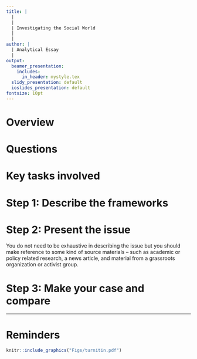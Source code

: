 ```yaml
---
title: |
  |
  |
  | Investigating the Social World
  |
  |
author: |
  | Analytical Essay
  |
output:
  beamer_presentation:
    includes:
      in_header: mystyle.tex
  slidy_presentation: default
  ioslides_presentation: default
fontsize: 10pt
---
```


# Overview

\begin{itemize}
  \item You will write an essay of 2,500 words in length
  \vspace{0.2cm}
  \item The key idea is to choose \textbf{TWO} frameworks introduced after Reading Week to analyze an issue or problem of your choice
  \vspace{0.2cm}
  \item You are free to carry out any necessary outside/additional research; cite references properly (e.g., APA or MLA)
  \vspace{0.2cm}
  \item You can come to my office hours to discuss your preliminary responses with me; the goal is not to give you a mark before the deadline but to clear any confusion
\end{itemize}

# Questions

\begin{itemize}
\small
  \item \textbf{Choose two of the investigative frameworks introduced in the module and describe how they could be applied to an issue or problem of your choosing}
  \vspace{0.1cm}
  \begin{itemize}
    \item Rational choice 
    \item Psychosocial framings
    \item Decolonizing social research
    \item Intersectional sensibilities
    \item Lived experience
  \end{itemize}
  \vspace{0.4cm}
  \item \textbf{Discuss which of the two frameworks you choose is more compelling}
\end{itemize}

# Key tasks involved

\begin{itemize}
  \item Describe the frameworks and present the issue at stake
  \vspace{0.5cm}
  \item Make a case for how each of these two frameworks could offer insight to the issue
  \vspace{0.5cm}
  \item Explain which of the two frameworks is more compelling
\end{itemize}

# Step 1: Describe the frameworks

\begin{itemize}
  \item Use a reading or two to explain how you define/understand these frameworks, focusing on the aspects of it that are most relevant to you
  \vspace{0.4cm}
  \item Choose two frameworks only; in your dissertation, you might use more -- but here you do not have the space
\end{itemize}  

# Step 2: Present the issue

You do not need to be exhaustive in describing the issue but you should make reference to some kind of source materials -- such as academic or policy related research, a news article, and material from a grassroots organization or activist group.

# Step 3: Make your case and compare

\begin{itemize}
\small
  \item Make a case for how these frameworks could offer insight to the issue -- What questions would the framework allow you to ask and why might this be valuable?
  \begin{itemize}
    \item You could point to areas of potential investigation 
    \item You could point to existing research on your topic that doesn't give the kind of insight you’re interested in
    \item You could point to research from that perspective on other issues that you find intriguing that might have relevance for your issue
  \end{itemize}
  \vspace{0.3cm}
  \item Explain which of these two frameworks is more analytically compelling -- perhaps one framework can generate some more new insights than the other? Perhaps one framework can garner more empirical support than the other?
\end{itemize}

---

\begin{itemize}
  \item It is not a traditional essay -- no need to provide fully developed research questions here like you do for your dissertation; you are not making an argument or a full empirical analysis as such
  \vspace{0.6cm}
  \item A few sentences of overview at the start and some concluding reflections would be enough; what is your key takeaway from thinking this through?
\end{itemize}

# Reminders

\begin{itemize}
\small
  \item Before you start, \textbf{read the guidance and questions carefully}
  \vspace{0.2cm}
  \item When you submit your essay
  \begin{itemize}
    \item Attach the coversheet (available on Moodle)
    \item Enter your student ID in the field of \textbf{Submission Title} on Turnitin
    \item Submit your essay before \textbf{midday, 21 April 2025}
  \end{itemize}
\end{itemize}
\vspace{0.2cm}
```r
knitr::include_graphics("Figs/turnitin.pdf")
```